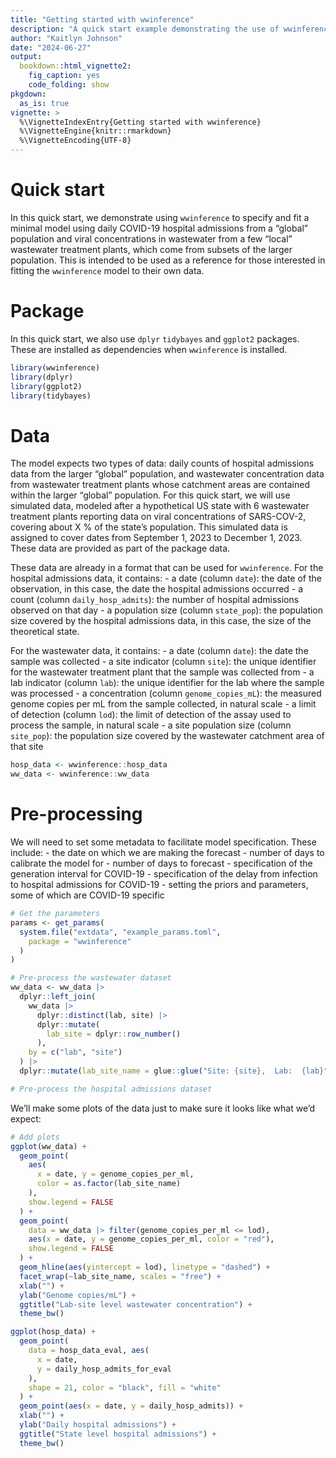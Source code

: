 ```yaml
---
title: "Getting started with wwinference"
description: "A quick start example demonstrating the use of wwinference to jointly fit wastewater and hospital admissions data"
author: "Kaitlyn Johnson"
date: "2024-06-27"
output:
  bookdown::html_vignette2:
    fig_caption: yes
    code_folding: show
pkgdown:
  as_is: true
vignette: >
  %\VignetteIndexEntry{Getting started with wwinference}
  %\VignetteEngine{knitr::rmarkdown}
  %\VignetteEncoding{UTF-8}
---
```


# Quick start

In this quick start, we demonstrate using `wwinference` to specify and fit a
minimal model using daily COVID-19 hospital admissions from a "global" population and
viral concentrations in wastewater from a few "local" wastewater treatment plants,
which come from subsets of the larger population.
This is intended to be used as a reference for those
interested in fitting the `wwinference` model to their own data.

# Package

In this quick start, we also use `dplyr` `tidybayes` and `ggplot2` packages.
These are installed as dependencies when `wwinference` is installed.

```r
library(wwinference)
library(dplyr)
library(ggplot2)
library(tidybayes)
```

# Data

The model expects two types of data: daily counts of hospital admissions data
from the larger "global" population, and wastewater concentration
data from wastewater treatment plants whose catchment areas are contained within
the larger "global" population. For this quick start, we will use
simulated data, modeled after a hypothetical US state with 6 wastewater treatment
plants reporting data on viral concentrations of SARS-COV-2, covering about X %
of the state's population. This simulated data is assigned to cover dates
from September 1, 2023 to December 1, 2023. These data are provided as part
of the package data.

These data are already in a format that can be used for `wwinference`. For the
hospital admissions data, it contains:
- a date (column `date`): the date of the observation, in this case, the date
the hospital admissions occurred
- a count (column `daily_hosp_admits`): the number of hospital admissions observed on that day
- a population size (column `state_pop`): the population size covered
by the hospital admissions data, in this case, the size of the theoretical state.

For the wastewater data, it contains:
- a date (column `date`): the date the sample was collected
- a site indicator (column `site`): the unique identifier for the wastewater treatment plant
that the sample was collected from
- a lab indicator (column `lab`): the unique identifier for the lab where the sample was processed
- a concentration (column `genome_copies_mL`): the measured genome copies per mL from
the sample collected, in natural scale
- a limit of detection (column `lod`): the limit of detection of the assay used to
process the sample, in natural scale
- a site population size (column `site_pop`): the population size covered by the
wastewater catchment area of that site

```r
hosp_data <- wwinference::hosp_data
ww_data <- wwinference::ww_data
```

# Pre-processing
We will need to set some metadata to facilitate model specification. These include:
- the date on which we are making the forecast
- number of days to calibrate the model for
- number of days to forecast
- specification of the generation interval for COVID-19
- specification of the delay from infection to hospital admissions for COVID-19
- setting the priors and parameters, some of which are COVID-19 specific
```r
# Get the parameters
params <- get_params(
  system.file("extdata", "example_params.toml",
    package = "wwinference"
  )
)

# Pre-process the wastewater dataset
ww_data <- ww_data |>
  dplyr::left_join(
    ww_data |>
      dplyr::distinct(lab, site) |>
      dplyr::mutate(
        lab_site = dplyr::row_number()
      ),
    by = c("lab", "site")
  ) |>
  dplyr::mutate(lab_site_name = glue::glue("Site: {site},  Lab:  {lab}"))

# Pre-process the hospital admissions dataset
```

We'll make some plots of the data just to make sure it looks like what we'd expect:

```r
# Add plots
ggplot(ww_data) +
  geom_point(
    aes(
      x = date, y = genome_copies_per_ml,
      color = as.factor(lab_site_name)
    ),
    show.legend = FALSE
  ) +
  geom_point(
    data = ww_data |> filter(genome_copies_per_ml <= lod),
    aes(x = date, y = genome_copies_per_ml, color = "red"),
    show.legend = FALSE
  ) +
  geom_hline(aes(yintercept = lod), linetype = "dashed") +
  facet_wrap(~lab_site_name, scales = "free") +
  xlab("") +
  ylab("Genome copies/mL") +
  ggtitle("Lab-site level wastewater concentration") +
  theme_bw()

ggplot(hosp_data) +
  geom_point(
    data = hosp_data_eval, aes(
      x = date,
      y = daily_hosp_admits_for_eval
    ),
    shape = 21, color = "black", fill = "white"
  ) +
  geom_point(aes(x = date, y = daily_hosp_admits)) +
  xlab("") +
  ylab("Daily hospital admissions") +
  ggtitle("State level hospital admissions") +
  theme_bw()
```
